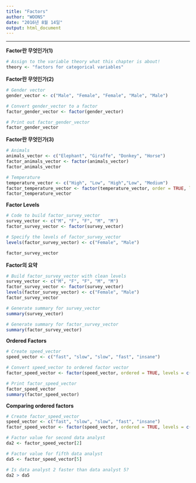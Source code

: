 ```yaml
---
title: "Factors"
author: "WOONS"
date: "2016년 8월 14일"
output: html_document
---
```


---

**Factor란 무엇인가(1)**
```r
# Assign to the variable theory what this chapter is about!
theory <- "factors for categorical variables"
```

**Factor란 무엇인가(2)**
```r
# Gender vector
gender_vector <- c("Male", "Female", "Female", "Male", "Male")

# Convert gender_vector to a factor
factor_gender_vector <- factor(gender_vector)

# Print out factor_gender_vector
factor_gender_vector
```

**Factor란 무엇인가(3)**
```r
# Animals
animals_vector <- c("Elephant", "Giraffe", "Donkey", "Horse")
factor_animals_vector <- factor(animals_vector)
factor_animals_vector

# Temperature
temperature_vector <- c("High", "Low", "High","Low", "Medium")
factor_temperature_vector <- factor(temperature_vector, order = TRUE, levels = c("Low", "Medium", "High"))
factor_temperature_vector
```

**Factor Levels**
```r
# Code to build factor_survey_vector
survey_vector <- c("M", "F", "F", "M", "M")
factor_survey_vector <- factor(survey_vector)

# Specify the levels of factor_survey_vector
levels(factor_survey_vector) <- c("Female", "Male")

factor_survey_vector
```

**Factor의 요약**
```r
# Build factor_survey_vector with clean levels
survey_vector <- c("M", "F", "F", "M", "M")
factor_survey_vector <- factor(survey_vector)
levels(factor_survey_vector) <- c("Female", "Male")
factor_survey_vector

# Generate summary for survey_vector
summary(survey_vector)

# Generate summary for factor_survey_vector
summary(factor_survey_vector)
```

**Ordered Factors**
```r
# Create speed_vector
speed_vector <- c("fast", "slow", "slow", "fast", "insane")

# Convert speed_vector to ordered factor vector
factor_speed_vector <- factor(speed_vector, ordered = TRUE, levels = c("slow", "fast", "insane"))

# Print factor_speed_vector
factor_speed_vector
summary(factor_speed_vector)
```

**Comparing ordered factors**
```r
# Create factor_speed_vector
speed_vector <- c("fast", "slow", "slow", "fast", "insane")
factor_speed_vector <- factor(speed_vector, ordered = TRUE, levels = c("slow", "fast", "insane"))

# Factor value for second data analyst
da2 <- factor_speed_vector[2]

# Factor value for fifth data analyst
da5 <- factor_speed_vector[5]

# Is data analyst 2 faster than data analyst 5?
da2 > da5
```

